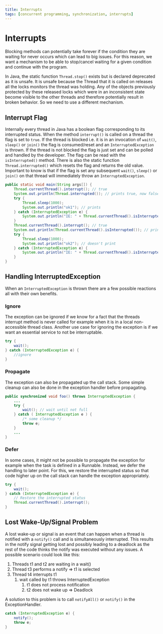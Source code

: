 ```yaml
---
title: Interrupts
tags: [concurrent programming, synchronization, interrupts]
---
```


# Interrupts

Blocking methods can potentially take forever if the condition they are waiting for never occurs which can lead to big issues. For this reason, we want a mechanism to be able to stop/cancel waiting for a given condition and continue with the program.

In Java, the static function `Thread.stop()` exists but is declared deprecated as it is unsafe. It is unsafe because the Thread that it is called on releases all the locks monitors the thread was holding. Any of the objects previously protected by these released locks which were in an inconsistent state become visible to the other threads and therefore potentially result in broken behavior. So we need to use a different mechanism.

## Interrupt Flag

Internally every thread in Java has a boolean flag corresponding to its interrupted status. When the method `interrupt()` is called on a thread the flag is set to `true`. If the thread is blocked i.e. it is in an invocation of `wait()`, `sleep()` or `join()` the flag is consumed/reset and an `InterruptedException` is thrown. If the thread is not blocked the flag is just set and can be polled and handled by the developer. The flag can be read with the `isInterrupted()` method. There is also the static function `Thread.interrupted()` which resets the flag and returns the old value. Important to know is that if the flag is set any subsequent `wait()`, `sleep()` or `join()` on that thread will immediately throw an `InterruptedException`.

```java
public static void main(String args[]) {
    Thread.currentThread().interrupt(); // true
    System.out.println(Thread.interrupted()); // prints true, now false
    try {
        Thread.sleep(1000);
        System.out.println("ok1"); // prints
    } catch (InterruptedException e) {
        System.out.println("IE: " + Thread.currentThread().isInterrupted());
    }
    Thread.currentThread().interrupt(); // true
    System.out.println(Thread.currentThread().isInterrupted()); // prints true
    try {
        Thread.sleep(1000);
        System.out.println("ok2"); // doesn't print
    } catch (InterruptedException e) {
        System.out.println("IE: " + Thread.currentThread().isInterrupted()); // prints false
    }
}
```

## Handling InterruptedException

When an `InterruptedException` is thrown there are a few possible reactions all with their own benefits.

### Ignore

The exception can be ignored if we know for a fact that the threads interrupt method is never called for example when it is in a local non-accessible thread class. Another use case for ignoring the exception is if we want an essential service to not be interruptable.

```java
try {
    wait();
} catch (InterruptedException e) {
    //ignore
}
```

### Propagate

The exception can also be propagated up the call stack. Some simple cleanup can also be done in the exception handler before propagating.

```java
public synchronized void foo() throws InterruptedException {
    ...
    try {
        wait(); // wait until not full
    } catch ( InterruptedException e ) {
        /* some cleanup */
        throw e;
    }
    ...
}
```

### Defer

In some cases, it might not be possible to propagate the exception for example when the task is defined in a Runnable. Instead, we defer the handling to later point. For this, we restore the interrupted status so that code higher up on the call stack can handle the exception appropriately.

```java
try {
    wait();
} catch (InterruptedException e) {
    // Restore the interrupted status
    Thread.currentThread().interrupt();
}
```

## Lost Wake-Up/Signal Problem

A lost wake-up or signal is an event that can happen when a thread is notified with a `notify()` call and is simultaneously interrupted. This results in the notify signal getting lost and possibly leading to a deadlock as the rest of the code thinks the notify was executed without any issues. A possible scenario could look like this:

1. Threads t1 and t2 are waiting in a wait()
2. Thread t3 performs a notify => t1 is selected
3. Thread t4 interrupts t1
   1. wait called by t1 throws InterruptedException
      1. t1 does not process notification
      2. t2 does not wake up => Deadlock

A solution to this problem is to call `notifyAll()` or `notify()` in the ExceptionHandler.

```java
catch (InterruptedException e) {
    notify();
    throw e;
}
```
